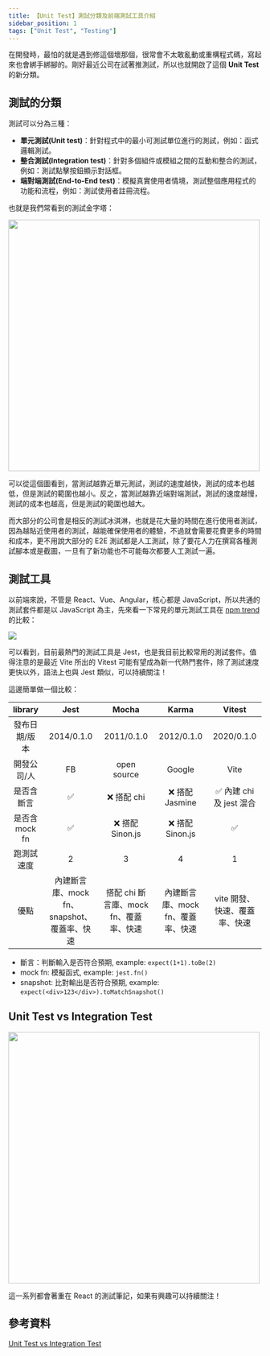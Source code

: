 ```yaml
---
title: 【Unit Test】測試分類及前端測試工具介紹
sidebar_position: 1
tags: ["Unit Test", "Testing"]
---
```



在開發時，最怕的就是遇到修這個壞那個，很常會不太敢亂動或重構程式碼，寫起來也會綁手綁腳的。剛好最近公司在試著推測試，所以也就開啟了這個 **Unit Test** 的新分類。

## 測試的分類

測試可以分為三種：

- **單元測試(Unit test)**：針對程式中的最小可測試單位進行的測試，例如：函式邏輯測試。
- **整合測試(Integration test)**：針對多個組件或模組之間的互動和整合的測試，例如：測試點擊按鈕顯示對話框。
- **端對端測試(End-to-End test)**：模擬真實使用者情境，測試整個應用程式的功能和流程，例如：測試使用者註冊流程。

也就是我們常看到的測試金字塔：

<Img src={image_1} width='500px' />

可以從這個圖看到，當測試越靠近單元測試，測試的速度越快，測試的成本也越低，但是測試的範圍也越小。反之，當測試越靠近端對端測試，測試的速度越慢，測試的成本也越高，但是測試的範圍也越大。

而大部分的公司會是相反的測試冰淇淋，也就是花大量的時間在進行使用者測試，因為越貼近使用者的測試，越能確保使用者的體驗，不過就會需要花費更多的時間和成本，更不用說大部分的 E2E 測試都是人工測試，除了要花人力在撰寫各種測試腳本或是截圖，一旦有了新功能也不可能每次都要人工測試一遍。

## 測試工具

以前端來說，不管是 React、Vue、Angular，核心都是 JavaScript，所以共通的測試套件都是以 JavaScript 為主，先來看一下常見的單元測試工具在 [npm trend](https://npmtrends.com/ava-vs-jest-vs-karma-vs-mocha-vs-vitest) 的比較：

<Img src={image_2} />

可以看到，目前最熱門的測試工具是 Jest，也是我目前比較常用的測試套件。值得注意的是最近 Vite 所出的 Vitest 可能有望成為新一代熱門套件，除了測試速度更快以外，語法上也與 Jest 類似，可以持續關注！

這邊簡單做一個比較：

|    library     |                    Jest                     |                 Mocha                  |               Karma               |            Vitest             |
| :------------: | :-----------------------------------------: | :------------------------------------: | :-------------------------------: | :---------------------------: |
| 發布日期/版本  |                 2014/0.1.0                  |               2011/0.1.0               |            2012/0.1.0             |          2020/0.1.0           |
|  開發公司/人   |                     FB                      |              open source               |              Google               |             Vite              |
|   是否含斷言   |                     ✅                      |              ❌ 搭配 chi               |          ❌ 搭配 Jasmine          |   ✅ 內建 chi 及 jest 混合    |
| 是否含 mock fn |                     ✅                      |            ❌ 搭配 Sinon.js            |         ❌ 搭配 Sinon.js          |              ✅               |
|   跑測試速度   |                      2                      |                   3                    |                 4                 |               1               |
|      優點      | 內建斷言庫、mock fn、snapshot、覆蓋率、快速 | 搭配 chi 斷言庫、mock fn、覆蓋率、快速 | 內建斷言庫、mock fn、覆蓋率、快速 | vite 開發、快速、覆蓋率、快速 |

- 斷言：判斷輸入是否符合預期, example: `expect(1+1).toBe(2)`
- mock fn: 模擬函式, example: `jest.fn()`
- snapshot: 比對輸出是否符合預期, example: `expect(<div>123</div>).toMatchSnapshot()`

## Unit Test vs Integration Test

<Img src={image_3} width='500px' />

這一系列都會著重在 React 的測試筆記，如果有興趣可以持續關注！

## 參考資料

[Unit Test vs Integration Test](https://tenor.com/zh-TW/view/unit_vs_integration_tests-gif-24903920)
